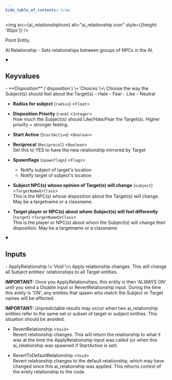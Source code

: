 ```yaml
---
hide_table_of_contents: true
---
```


<!---
!!!!!!
THIS PAGE IS AUTOGENERATED FROM GAME FGD DEFINITIONS!
DO NOT EDIT MANUALLY!
!!!!!!

In order to make edits, you can make an annotation file in /fgd_dump_overrides
-->



<img src={ai_relationshipIcon} alt="ai_relationship icon" style={{height: '80px'}} />

Point Entity

AI Relationship - Sets relationships between groups of NPCs in the AI.

<details open>
<summary><h2>Keyvalues</h2></summary>
- **Disposition** (`disposition`) \<`Choices`\>\
Choose the way the Subject(s) should feel about the Target(s)
  - Hate 
  - Fear 
  - Like 
  - Neutral 


- **Radius for subject** (`radius`) \<`Float`\>

- **Disposition Priority** (`rank`) \<`Integer`\>\
How much the Subject(s) should Like/Hate/Fear the Target(s). Higher priority = stronger feeling.

- **Start Active** (`StartActive`) \<`Boolean`\>

- **Reciprocal** (`Reciprocal`) \<`Boolean`\>\
Set this to YES to have the new relationship mirrored by Target

- **Spawnflags** (`spawnflags`) \<`Flags`\>
  - Notify subject of target's location 
  - Notify target of subject's location 


- **Subject NPC(s) whose opinion of Target(s) will change** (`subject`) \<`TargetNameOrClass`\>\
This is the NPC(s) whose disposition about the Target(s) will change. May be a targetname or a classname.

- **Target player or NPC(s) about whom Subject(s) will feel differently** (`target`) \<`TargetNameOrClass`\>\
This is the player or NPC(s) about whom the Subject(s) will change their disposition. May be a targetname or a classname.


 </details>
<details open>
<summary><h2>Inputs</h2></summary>
- ApplyRelationship \<`Void`\>\
Apply relationship changes. This will change all Subject entities' relationships to all Target entities.

<b>IMPORTANT:</b> Once you ApplyRelationships, this entity is then 'ALWAYS ON' until you send a Disable input or RevertRelationship input. During the time this entity is 'ON', any entities that spawn who match the Subject or Target names will be affected.

<b>IMPORTANT:</b> Unpredictable results may occur when two ai_relationship entities refer to the same set or subset of target or subject entities. This situation should be avoided.

- RevertRelationship \<`Void`\>\
Revert relationship changes. This will return the relationship to what it was at the time the ApplyRelationship input was called (or when this ai_relationship was spawned if StartActive is set).

- RevertToDefaultRelationship \<`Void`\>\
Revert relationship changes to the default relationship, which may have changed since this ai_relationship was applied. This returns control of the entity relationship to the code.


 </details>
